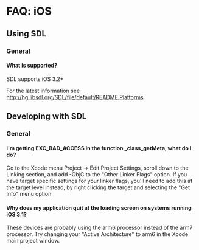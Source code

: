 = FAQ: iOS =


== Using SDL ==
=== General ===
==== What is supported? ====
SDL supports iOS 3.2+

For the latest information see http://hg.libsdl.org/SDL/file/default/README.Platforms

== Developing with SDL ==
=== General ===
==== I'm getting EXC_BAD_ACCESS in the function _class_getMeta, what do I do? ====

Go to the Xcode menu Project -> Edit Project Settings, scroll down to the Linking section, and add -ObjC to the "Other Linker Flags" option.  If you have target specific settings for your linker flags, you'll need to add this at the target level instead, by right clicking the target and selecting the "Get Info" menu option.

==== Why does my application quit at the loading screen on systems running iOS 3.1? ====

These devices are probably using the arm6 processor instead of the arm7 processor.  Try changing your "Active Architecture" to arm6 in the Xcode main project window.
